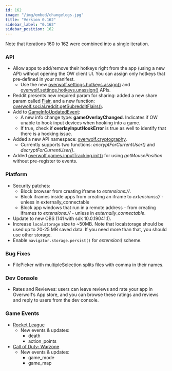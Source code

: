 ```yaml
---
id: 162
image: "/img/embed/changelogs.jpg"
title: "Version 0.162"
sidebar_label: "0.162"
sidebar_position: 162
---
```


Note that iterations 160 to 162 were combined into a single iteration.  

### API

* Allow apps to add/remove their hotkeys right from the app (using a new API) without opening the OW client UI. You can assign only hotkeys that pre-defined in your manifest.
  * Use the new [overwolf.settings.hotkeys.assign()](/api/settings/hotkeys#assignhotkey-callback) and  [overwolf.settings.hotkeys.unassign()](/api/settings/hotkeys#unassignhotkey-callback) APIs.
* Reddit presents new required param for sharing: added a new share param called [Flair](/api/social/reddit#flair-object),  and a new function: [overwolf.social.reddit.getSubredditFlairs()](/api/social/reddit#getsubredditflairssubredditname-callback).
* Add to [GameInfoUpdatedEvent](/api/games#gameinfoupdatedevent-object):  
  * A new info change type: **gameOverlayChanged**.  Indicates if OW unable to hook input devices when hooking into a game.
  * If true, check if **overlayInputHookError** is true as well to identify that there is a hooking issue.
* Added a new API namespace: [overwolf.cryptography](/api/cryptography).
  * Currently supports two functions: *encryptForCurrentUser()* and *decryptForCurrentUser()*.
* Added [overwolf.games.inputTracking.init()](/api/games/input-tracking#initcallback) for using *getMousePosition* without pre-register to events.

### Platform
 
* Security patches:
  * Block browser from creating iframe to *extensions://*.
  * Block iframes inside apps from creating an iframe to *extensions://* - unless in externally_connectable
  * Block app windows that run in a remote address - from creating iframes to *extensions://* - unless in *externally_connectable*.
* Update to new OBS (141 with sdk 10.0.19041.1).
* Increase `localstorage` size to ~50MB. Note that localstorage should be used up to 20-25 MB saved data. If you need more than that, you should use other storage.
* Enable `navigator.storage.persist()` for *extension:\\* scheme.

### Bug Fixes

* FilePicker with multipleSelection splits files with comma in their names.

### Dev Console

* Rates and Reviewes: users can leave reviews and rate your app in Overwolf’s App store, and you can browse these ratings and reviews and reply to users from the dev console.

### Game Events

* [Rocket League](/api/games/events/rocket-league)
  * New events & updates:
    * death
    * action_points
* [Call of Duty: Warzone](/api/games/events/call-of-duty-warzone)
  * New events & updates:
    * game_mode
    * game_map

